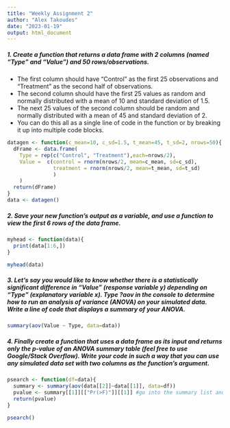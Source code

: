 ```yaml
---
title: "Weekly Assignment 2"
author: "Alex Takoudes"
date: "2023-01-19"
output: html_document
---
```


##### 1. Create a function that returns a data frame with 2 columns (named “Type” and “Value”) and 50 rows/observations.
* The first column should have “Control” as the first 25 observations and “Treatment” as the second half of observations.
* The second column should have the first 25 values as random and normally distributed with a mean of 10 and standard deviation of 1.5. 
* The next 25 values of the second column should be random and normally distributed with a mean of 45 and standard deviation of 2.
* You can do this all as a single line of code in the function or by breaking it up into multiple code blocks.

```r
datagen <- function(c_mean=10, c_sd=1.5, t_mean=45, t_sd=2, nrows=50){
  dFrame <- data.frame(
    Type = rep(c("Control", "Treatment"),each=nrows/2), 
    Value =  c(control = rnorm(nrows/2, mean=c_mean, sd=c_sd),
               treatment = rnorm(nrows/2, mean=t_mean, sd=t_sd)
               )
    )
  return(dFrame)
}
data <- datagen()
```

##### 2. Save your new function’s output as a variable, and use a function to view the first 6 rows of the data frame.
```r

myhead <- function(data){
  print(data[1:6,])
}

myhead(data)
```

##### 3. Let’s say you would like to know whether there is a statistically significant difference in “Value” (response variable y) depending on “Type” (explanatory variable x). Type ?aov in the console to determine how to run an analysis of variance (ANOVA) on your simulated data. Write a line of code that displays a summary of your ANOVA.

```r
summary(aov(Value ~ Type, data=data))
```

##### 4. Finally create a function that uses a data frame as its input and returns only the p-value of an ANOVA summary table (feel free to use Google/Stack Overflow). Write your code in such a way that you can use any simulated data set with two columns as the function’s argument.

```r
psearch <- function(df=data){
  summary <- summary(aov(data[[2]]~data[[1]], data=df))
  pvalue <- summary[[1]][["Pr(>F)"]][[1]] #go into the summary list and find the P value. Only take the first value out of P because P[[2]] is NA 
  return(pvalue)
}

psearch()
```